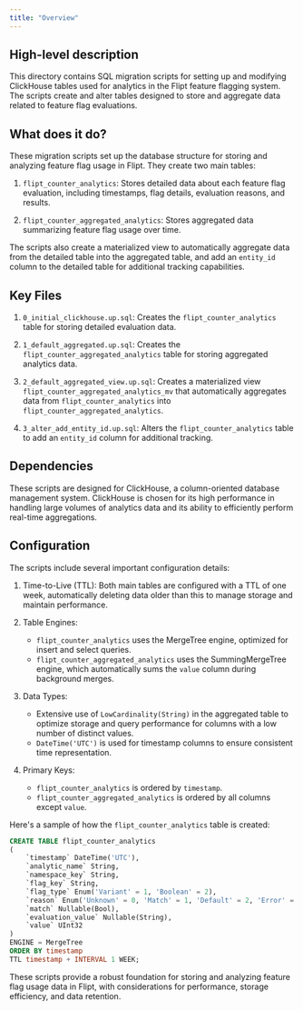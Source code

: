 ```yaml
---
title: "Overview"
---
```


## High-level description
This directory contains SQL migration scripts for setting up and modifying ClickHouse tables used for analytics in the Flipt feature flagging system. The scripts create and alter tables designed to store and aggregate data related to feature flag evaluations.

## What does it do?
These migration scripts set up the database structure for storing and analyzing feature flag usage in Flipt. They create two main tables:

1. `flipt_counter_analytics`: Stores detailed data about each feature flag evaluation, including timestamps, flag details, evaluation reasons, and results.

2. `flipt_counter_aggregated_analytics`: Stores aggregated data summarizing feature flag usage over time.

The scripts also create a materialized view to automatically aggregate data from the detailed table into the aggregated table, and add an `entity_id` column to the detailed table for additional tracking capabilities.

## Key Files

1. `0_initial_clickhouse.up.sql`: Creates the `flipt_counter_analytics` table for storing detailed evaluation data.

2. `1_default_aggregated.up.sql`: Creates the `flipt_counter_aggregated_analytics` table for storing aggregated analytics data.

3. `2_default_aggregated_view.up.sql`: Creates a materialized view `flipt_counter_aggregated_analytics_mv` that automatically aggregates data from `flipt_counter_analytics` into `flipt_counter_aggregated_analytics`.

4. `3_alter_add_entity_id.up.sql`: Alters the `flipt_counter_analytics` table to add an `entity_id` column for additional tracking.

## Dependencies
These scripts are designed for ClickHouse, a column-oriented database management system. ClickHouse is chosen for its high performance in handling large volumes of analytics data and its ability to efficiently perform real-time aggregations.

## Configuration
The scripts include several important configuration details:

1. Time-to-Live (TTL): Both main tables are configured with a TTL of one week, automatically deleting data older than this to manage storage and maintain performance.

2. Table Engines:
   - `flipt_counter_analytics` uses the MergeTree engine, optimized for insert and select queries.
   - `flipt_counter_aggregated_analytics` uses the SummingMergeTree engine, which automatically sums the `value` column during background merges.

3. Data Types:
   - Extensive use of `LowCardinality(String)` in the aggregated table to optimize storage and query performance for columns with a low number of distinct values.
   - `DateTime('UTC')` is used for timestamp columns to ensure consistent time representation.

4. Primary Keys:
   - `flipt_counter_analytics` is ordered by `timestamp`.
   - `flipt_counter_aggregated_analytics` is ordered by all columns except `value`.

Here's a sample of how the `flipt_counter_analytics` table is created:

```sql
CREATE TABLE flipt_counter_analytics
(
    `timestamp` DateTime('UTC'),
    `analytic_name` String,
    `namespace_key` String,
    `flag_key` String,
    `flag_type` Enum('Variant' = 1, 'Boolean' = 2),
    `reason` Enum('Unknown' = 0, 'Match' = 1, 'Default' = 2, 'Error' = 3),
    `match` Nullable(Bool),
    `evaluation_value` Nullable(String),
    `value` UInt32
)
ENGINE = MergeTree
ORDER BY timestamp
TTL timestamp + INTERVAL 1 WEEK;
```

These scripts provide a robust foundation for storing and analyzing feature flag usage data in Flipt, with considerations for performance, storage efficiency, and data retention.